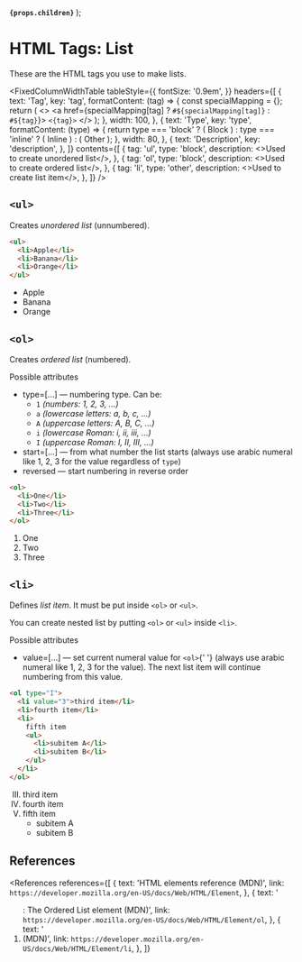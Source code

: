 
  <strong>
    <code>{props.children}</code>
  </strong>
);

<MetadataConfigurer title="HTML Tags: List" dateCreated="2021-01-22" />

# HTML Tags: List

These are the HTML tags you use to make lists.

<FixedColumnWidthTable
  tableStyle={{
    fontSize: '0.9em',
  }}
  headers={[
    {
      text: 'Tag',
      key: 'tag',
      formatContent: (tag) => {
        const specialMapping = {};
        return (
          <>
            <a href={specialMapping[tag] ? `#${specialMapping[tag]}` : `#${tag}`}>
              <code>&lt;{tag}&gt;</code>
            </a>
          </>
        );
      },
      width: 100,
    },
    {
      text: 'Type',
      key: 'type',
      formatContent: (type) => {
        return type === 'block' ? (
          <Badge color="red">Block</Badge>
        ) : type === 'inline' ? (
          <Badge color="blue">Inline</Badge>
        ) : (
          <Badge color="gray">Other</Badge>
        );
      },
      width: 80,
    },
    {
      text: 'Description',
      key: 'description',
    },
  ]}
  contents={[
    {
      tag: 'ul',
      type: 'block',
      description: <>Used to create unordered list</>,
    },
    {
      tag: 'ol',
      type: 'block',
      description: <>Used to create ordered list</>,
    },
    {
      tag: 'li',
      type: 'other',
      description: <>Used to create list item</>,
    },
  ]}
/>

## `<ul>`

Creates <dfn>unordered list</dfn> (unnumbered).

```html
<ul>
  <li>Apple</li>
  <li>Banana</li>
  <li>Orange</li>
</ul>
```

<LightBox label="Preview">
  <ul>
    <li>Apple</li>
    <li>Banana</li>
    <li>Orange</li>
  </ul>
</LightBox>

## `<ol>`

Creates <dfn>ordered list</dfn> (numbered).

<Badge color="blue">Possible attributes</Badge>
<ul>
  <li>
    <Attribute>type=[...]</Attribute> &mdash; numbering type. Can be:
    <ul>
      <li>
        <code>1</code> <i>(numbers: 1, 2, 3, ...)</i>
      </li>
      <li>
        <code>a</code> <i>(lowercase letters: a, b, c, ...)</i>
      </li>
      <li>
        <code>A</code> <i>(uppercase letters: A, B, C, ...)</i>
      </li>
      <li>
        <code>i</code> <i>(lowercase Roman: i, ii, iii, ...)</i>
      </li>
      <li>
        <code>I</code> <i>(uppercase Roman: I, II, III, ...)</i>
      </li>
    </ul>
  </li>
  <li>
    <Attribute>start=[...]</Attribute> &mdash; from what number the list starts (always use arabic
    numeral like 1, 2, 3 for the value regardless of <code>type</code>)
  </li>
  <li>
    <Attribute>reversed</Attribute> &mdash; start numbering in reverse order
  </li>
</ul>

```html
<ol>
  <li>One</li>
  <li>Two</li>
  <li>Three</li>
</ol>
```

<LightBox label="Preview">
  <ol>
    <li>One</li>
    <li>Two</li>
    <li>Three</li>
  </ol>
</LightBox>

## `<li>`

Defines <dfn>list item</dfn>. It must be put inside `<ol>` or `<ul>`.

You can create nested list by putting `<ol>` or `<ul>` inside `<li>`.

<Badge color="blue">Possible attributes</Badge>
<ul>
  <li>
    <Attribute>value=[...]</Attribute> &mdash; set current numeral value for <code>&lt;ol&gt;</code>{' '}
    (always use arabic numeral like 1, 2, 3 for the value). The next list item will continue
    numbering from this value.
  </li>
</ul>

```html
<ol type="I">
  <li value="3">third item</li>
  <li>fourth item</li>
  <li>
    fifth item
    <ul>
      <li>subitem A</li>
      <li>subitem B</li>
    </ul>
  </li>
</ol>
```

<LightBox label="Preview">
  <ol type="I">
    <li value="3">third item</li>
    <li>fourth item</li>
    <li>
      fifth item
      <ul>
        <li>subitem A</li>
        <li>subitem B</li>
      </ul>
    </li>
  </ol>
</LightBox>

## References

<References
  references={[
    {
      text: 'HTML elements reference (MDN)',
      link: `https://developer.mozilla.org/en-US/docs/Web/HTML/Element`,
    },
    {
      text: '<ol>: The Ordered List element (MDN)',
      link: `https://developer.mozilla.org/en-US/docs/Web/HTML/Element/ol`,
    },
    {
      text: '<li> (MDN)',
      link: `https://developer.mozilla.org/en-US/docs/Web/HTML/Element/li`,
    },
  ]}
></References>
